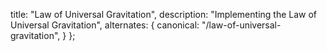 
  title: "Law of Universal Gravitation",
  description: "Implementing the Law of Universal Gravitation",
  alternates: {
    canonical: "/law-of-universal-gravitation",
  }
};

<Title className="mb-7" title={"Law of Universal Gravitation"} date={new Date(2025, 2, 10)} />

<Gravitation />